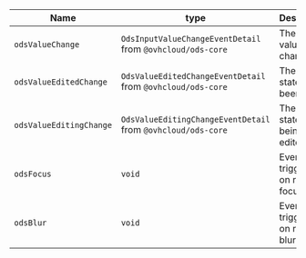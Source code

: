| Name                    | type                                                | Description                     |
| ----------------------- | --------------------------------------------------- | ------------------------------- |
| `odsValueChange`        | `OdsInputValueChangeEventDetail`  from `@ovhcloud/ods-core`  | The range value changed         |
| `odsValueEditedChange`  | `OdsValueEditedChangeEventDetail` from `@ovhcloud/ods-core`  | The value state has been edited |
| `odsValueEditingChange` | `OdsValueEditingChangeEventDetail` from `@ovhcloud/ods-core` | The value state is being edited |
| `odsFocus`              | `void`                                              | Event triggered on range focus  |
| `odsBlur`               | `void`                                              | Event triggered on range blur   |
